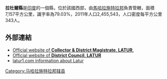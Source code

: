 {{coord|18.4|N|76.58|E|display=title}}

'''拉杜爾縣'''是[[印度|印度]]的一個縣，位於該國西部，由[[馬哈拉施特拉邦|馬哈拉施特拉邦]]負責管轄，面積7,157平方公里，識字率為79.03%，2011年人口2,455,543，人口密度每平方公里343人。

==外部連結==
* [https://web.archive.org/web/20180702011111/https://latur.nic.in/ Official website of '''Collector & District Magistrate, LATUR'''.]
* [http://www.zplatur.gov.in Official website of '''District Council, LATUR'''] {{Wayback|url=http://www.zplatur.gov.in/ |date=20200929015008 }}
* [https://web.archive.org/web/20120330035029/http://www.latur1.com/ latur1.com information about Latur]

{{印度行政区划小作品}}
[[Category:马哈拉施特拉邦辖县|Category:马哈拉施特拉邦辖县]]